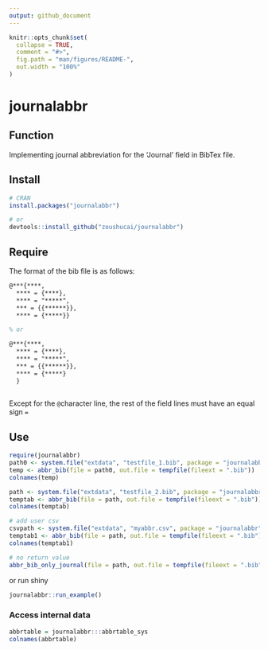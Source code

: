 ```yaml
---
output: github_document
---
```


<!-- README.md is generated from README.Rmd. Please edit that file -->

```r
knitr::opts_chunk$set(
  collapse = TRUE,
  comment = "#>",
  fig.path = "man/figures/README-",
  out.width = "100%"
)
```

# journalabbr 

<!-- badges: start -->
<!-- badges: end -->

## Function

Implementing journal abbreviation for the 'Journal' field in BibTex file.

## Install

```r
# CRAN
install.packages("journalabbr")

# or 
devtools::install_github("zoushucai/journalabbr")
```

## Require

The format of the bib file is as follows:

``` latex
@***{****,
  **** = {****},
  **** = "*****",
  *** = {{******}},
  **** = {*****}}

% or

@***{****,
  **** = {****},
  **** = "*****",
  *** = {{******}},
  **** = {*****}
  }
  
```

Except for the `@`character line, the rest of the field lines must have an equal sign `=`

## Use

```r
require(journalabbr)
path0 <- system.file("extdata", "testfile_1.bib", package = "journalabbr", mustWork = TRUE)
temp <- abbr_bib(file = path0, out.file = tempfile(fileext = ".bib"))
colnames(temp)

path <- system.file("extdata", "testfile_2.bib", package = "journalabbr", mustWork = TRUE)
temptab <- abbr_bib(file = path, out.file = tempfile(fileext = ".bib"))
colnames(temptab)

# add user csv
csvpath <- system.file("extdata", "myabbr.csv", package = "journalabbr", mustWork = TRUE)
temptab1 <- abbr_bib(file = path, out.file = tempfile(fileext = ".bib"), user.csv = csvpath)
colnames(temptab1)

# no return value
abbr_bib_only_journal(file = path, out.file = tempfile(fileext = ".bib"), user.csv = csvpath)

```

or run shiny 

```r
journalabbr::run_example()
```

### Access internal data

```r
abbrtable = journalabbr:::abbrtable_sys
colnames(abbrtable)
```

